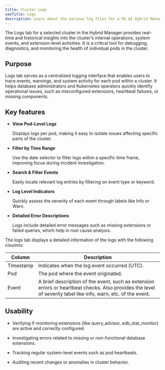 ```yaml
---
title: Cluster Logs
navTitle: Logs
description: Learn about the various log files for a PG AI Hybrid Manager cluster.
---
```


The Logs tab for a selected cluster in the Hybrid Manager provides real-time and historical insights into the cluster’s internal operations, system events, and extension-level activities. It is a critical tool for debugging, diagnostics, and monitoring the health of individual pods in the cluster.

## Purpose

Logs tab serves as a centralized logging interface that enables users to trace events, warnings, and system activity for each pod within a cluster. It helps database administrators and Kubernetes operators quickly identify operational issues, such as misconfigured extensions, heartbeat failures, or missing components.

## Key features

- **View Pod-Level Logs**
  
  Displays logs per pod, making it easy to isolate issues affecting specific parts of the cluster.

- **Filter by Time Range**

  Use the date selector to filter logs within a specific time frame, improving focus during incident investigation.

- **Search & Filter Events**
  
  Easily locate relevant log entries by filtering on event type or keyword.

- **Log Level Indicators**

  Quickly assess the severity of each event through labels like Info or Warn.

- **Detailed Error Descriptions**

  Logs include detailed error messages such as missing extensions or failed queries, which help in root cause analysis.

The logs tab displays a detailed information of the logs with the following cloumns:

| Column    | Description                                                                                                                                                   |
|-----------|---------------------------------------------------------------------------------------------------------------------------------------------------------------|
| Timestamp | Indicates when the log event occurred (UTC).                                                                                                                  |
| Pod       | The pod where the event originated.                                                                                                                           |
| Event     | A brief description of the event, such as extension errors or heartbeat checks. Also provides the level of severity label like info, warn, etc. of the event. |

## Usability

- Verifying if monitoring extensions (like query_advisor, edb_stat_monitor) are active and correctly configured.

- Investigating errors related to missing or non-functional database extensions.

- Tracking regular system-level events such as pod heartbeats.

- Auditing recent changes or anomalies in cluster behavior.
